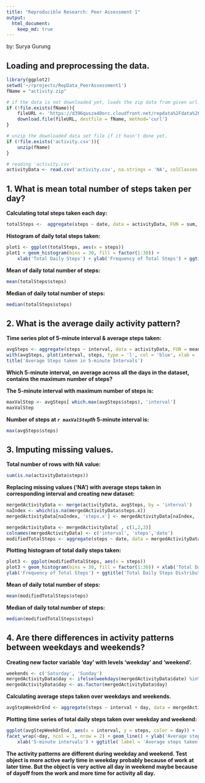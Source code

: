 ```yaml
---
title: "Reproducible Research: Peer Assessment 1"
output: 
  html_document:
    keep_md: true
---
```

by: Surya Gurung

## Loading and preprocessing the data.

```r
library(ggplot2)
setwd('~/rprojects/RepData_PeerAssessment1') 
fName = "activity.zip"

# if the data is not downloaded yet, loads the zip data from given url.
if (!file.exists(fName)){
    fileURL <- 'https://d396qusza40orc.cloudfront.net/repdata%2Fdata%2Factivity.zip'
    download.file(fileURL, destfile = fName, method='curl')
}  

# unzip the downloaded data set file if it hasn't done yet.
if (!file.exists('activity.csv')){
    unzip(fName)
}

# reading 'activity.csv'
activityData <- read.csv('activity.csv', na.strings = 'NA', colClasses =  c('numeric', 'Date', 'numeric'))

```

## 1. What is mean total number of steps taken per day?

**Calculating total steps taken each day:**
```r
totalSteps <-  aggregate(steps ~ date, data = activityData, FUN = sum, na.rm = TRUE)
```

**Histogram of daily total steps taken:**
```r
plot1 <- ggplot(totalSteps, aes(x = steps)) 
plot1 + geom_histogram(bins = 30, fill = factor(1:30)) + 
    xlab('Total Daily Steps') + ylab('Frequency of Total Steps') + ggtitle('Total Daily Steps Distribution without missing values')
```

**Mean of daily total number of steps:**
```r
mean(totalSteps$steps)
```
 
**Median of daily total number of steps:**
```r
median(totalSteps$steps)
```
## 2. What is the average daily activity pattern?

**Time series plot of 5-minute interval & average steps taken:**
```r
avgSteps <- aggregate(steps ~ interval, data = activityData, FUN = mean, na.rm = TRUE)
with(avgSteps, plot(interval, steps, type = 'l', col = 'blue', xlab = '5-Minute Intervals', ylab = 'Average Steps'))
title('Average Steps taken in 5-minute Intervals')

```

**Which 5-minute interval, on average across all the days in the dataset, contains the maximum number of steps?**  

**The 5-minute interval with maximum number of steps is:**

```r
maxValStep <- avgSteps[ which.max(avgSteps$steps), 'interval']
maxValStep
```

**Number of steps at *`r maxValStep`th* 5-minute interval is:**
```r
max(avgSteps$steps)
```
## 3. Imputing missing values.

**Total number of rows with NA value:**
```r
sum(is.na(activityData$steps))
```

**Replacing missing values ('NA') with average steps taken in corresponding interval and creating new  dataset:**
```r
mergedActivityData <- merge(activityData, avgSteps, by = 'interval')
naIndex <- which(is.na(mergedActivityData$steps.x))
mergedActivityData[naIndex, 'steps.x'] <- mergedActivityData[naIndex, 'steps.y']

mergedActivityData <- mergedActivityData[ , c(1,2,3)]
colnames(mergedActivityData) <- c('interval', 'steps','date')
modifiedTotalSteps <- aggregate(steps ~ date, data = mergedActivityData, FUN = sum)
```

**Plotting histogram of total daily steps taken:**
```r
plot3 <- ggplot(modifiedTotalSteps, aes(x = steps)) 
plot3 + geom_histogram(bins = 30, fill = factor(1:30)) + xlab('Total Daily Steps') + 
ylab('Frequency of Total Steps') + ggtitle('Total Daily Steps Distribution with replacing missing values')
```

**Mean of daily total number of steps:**
```r
mean(modifiedTotalSteps$steps)
```

**Median of daily total number of steps:**
```r
median(modifiedTotalSteps$steps)
```

## 4. Are there differences in activity patterns between weekdays and weekends?

**Creating new factor variable 'day' with levels 'weekday' and 'weekend'.**
```r
weekends <- c('Saturday', 'Sunday')
mergedActivityData$day <- ifelse(weekdays(mergedActivityData$date) %in% weekends, 'weekend', 'weekday')
mergedActivityData$day <- as.factor(mergedActivityData$day)
```

**Calculating average steps taken over weekdays and weekends.**
```r
avgStepWeekOrEnd <- aggregate(steps ~ interval + day, data = mergedActivityData, FUN = mean)
```

**Plotting time series of total daily steps taken over weekday and weekend:**
```r
ggplot(avgStepWeekOrEnd, aes(x = interval, y = steps, color = day)) +
facet_wrap(~day, ncol = 1, nrow = 2) + geom_line() + ylab('Average steps taken') +
    xlab('5-minute intervals') + ggtitle( label = 'Average steps taken over weekday and weekend') 
```

**The activity patterns are different during weekday and weekend. Test object is more active early time in weekday probably because of work at later time. But the object is very active all day in weekend maybe because of dayoff from the work and more time for activity all day.**

